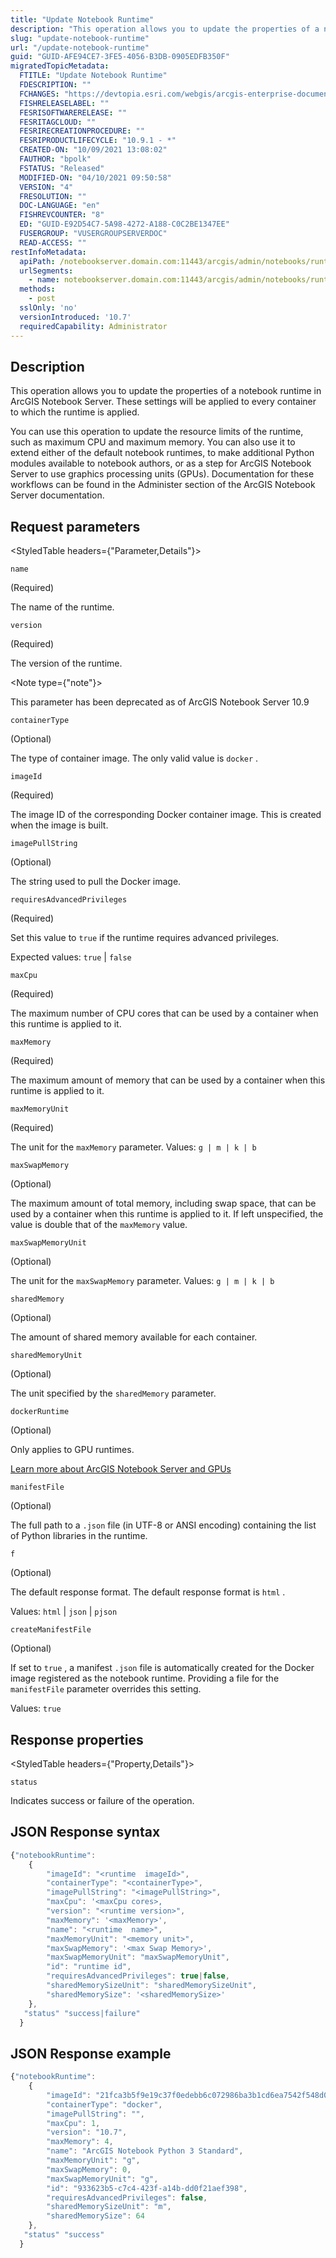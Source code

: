 ```yaml
---
title: "Update Notebook Runtime"
description: "This operation allows you to update the properties of a notebook runtime in ArcGIS Notebook Server. You can use this operation to update the resource limits of the runtime, such as maximum CPU and maximum memory. These settings will be applied to every container to which the runtime is applied."
slug: "update-notebook-runtime"
url: "/update-notebook-runtime"
guid: "GUID-AFE94CE7-3FE5-4056-B3DB-0905EDFB350F"
migratedTopicMetadata:
  FTITLE: "Update Notebook Runtime"
  FDESCRIPTION: ""
  FCHANGES: "https://devtopia.esri.com/webgis/arcgis-enterprise-documentation/issues/3488"
  FISHRELEASELABEL: ""
  FESRISOFTWARERELEASE: ""
  FESRITAGCLOUD: ""
  FESRIRECREATIONPROCEDURE: ""
  FESRIPRODUCTLIFECYCLE: "10.9.1 - *"
  CREATED-ON: "10/09/2021 13:08:02"
  FAUTHOR: "bpolk"
  FSTATUS: "Released"
  MODIFIED-ON: "04/10/2021 09:50:58"
  VERSION: "4"
  FRESOLUTION: ""
  DOC-LANGUAGE: "en"
  FISHREVCOUNTER: "8"
  ED: "GUID-E92D54C7-5A98-4272-A188-C0C2BE1347EE"
  FUSERGROUP: "VUSERGROUPSERVERDOC"
  READ-ACCESS: ""
restInfoMetadata:
  apiPath: /notebookserver.domain.com:11443/arcgis/admin/notebooks/runtimes/<runtimeID>/update
  urlSegments:
    - name: notebookserver.domain.com:11443/arcgis/admin/notebooks/runtimes/<runtimeID>/update
  methods:
    - post
  sslOnly: 'no'
  versionIntroduced: '10.7'
  requiredCapability: Administrator
---
```


## Description

This operation allows you to update the properties of a notebook runtime in ArcGIS Notebook Server. These settings will be applied to every container to which the runtime is applied.

You can use this operation to update the resource limits of the runtime, such as maximum CPU and maximum memory. You can also use it to extend either of the default notebook runtimes, to make additional Python modules available to notebook authors, or as a step for ArcGIS Notebook Server to use graphics processing units (GPUs). Documentation for these workflows can be found in the Administer section of the ArcGIS Notebook Server documentation.

##  Request parameters 

<StyledTable headers={"Parameter,Details"}>

<StyledTableRow>

<StyledTableCell cellStyle="markdown">

`name` 

(Required)

</StyledTableCell>

<StyledTableCell cellStyle="markdown">

The name of the runtime.

</StyledTableCell>

</StyledTableRow>

<StyledTableRow>

<StyledTableCell cellStyle="markdown">

`version` 

(Required)

</StyledTableCell>

<StyledTableCell cellStyle="markdown">

The version of the runtime.

<Note type={"note"}>

This parameter has been deprecated as of ArcGIS Notebook Server 10.9

</Note>

</StyledTableCell>

</StyledTableRow>

<StyledTableRow>

<StyledTableCell cellStyle="markdown">

`containerType` 

(Optional) 

</StyledTableCell>

<StyledTableCell cellStyle="markdown">

The type of container image. The only valid value is `docker` .

</StyledTableCell>

</StyledTableRow>

<StyledTableRow>

<StyledTableCell cellStyle="markdown">

`imageId` 

(Required)

</StyledTableCell>

<StyledTableCell cellStyle="markdown">

The image ID of the corresponding Docker container image. This is created when the image is built.

</StyledTableCell>

</StyledTableRow>

<StyledTableRow>

<StyledTableCell cellStyle="markdown">

`imagePullString` 

(Optional)

</StyledTableCell>

<StyledTableCell cellStyle="markdown">

The string used to pull the Docker image.

</StyledTableCell>

</StyledTableRow>

<StyledTableRow>

<StyledTableCell cellStyle="markdown">

`requiresAdvancedPrivileges` 

(Required)

</StyledTableCell>

<StyledTableCell cellStyle="markdown">

Set this value to `true`  if the runtime requires advanced privileges.

Expected values: `true`  \| `false` 

</StyledTableCell>

</StyledTableRow>

<StyledTableRow>

<StyledTableCell cellStyle="markdown">

`maxCpu` 

(Required)

</StyledTableCell>

<StyledTableCell cellStyle="markdown">

The maximum number of CPU cores that can be used by a container when this runtime is applied to it.

</StyledTableCell>

</StyledTableRow>

<StyledTableRow>

<StyledTableCell cellStyle="markdown">

`maxMemory` 

(Required)

</StyledTableCell>

<StyledTableCell cellStyle="markdown">

The maximum amount of memory that can be used by a container when this runtime is applied to it.

</StyledTableCell>

</StyledTableRow>

<StyledTableRow>

<StyledTableCell cellStyle="markdown">

`maxMemoryUnit` 

(Required)

</StyledTableCell>

<StyledTableCell cellStyle="markdown">

The unit for the `maxMemory`  parameter. Values: `g | m | k | b` 

</StyledTableCell>

</StyledTableRow>

<StyledTableRow>

<StyledTableCell cellStyle="markdown">

`maxSwapMemory` 

(Optional) 

</StyledTableCell>

<StyledTableCell cellStyle="markdown">

The maximum amount of total memory, including swap space, that can be used by a container when this runtime is applied to it. If left unspecified, the value is double that of the `maxMemory`  value.

</StyledTableCell>

</StyledTableRow>

<StyledTableRow>

<StyledTableCell cellStyle="markdown">

`maxSwapMemoryUnit` 

(Optional)

</StyledTableCell>

<StyledTableCell cellStyle="markdown">

The unit for the `maxSwapMemory`  parameter. Values: `g | m | k | b` 

</StyledTableCell>

</StyledTableRow>

<StyledTableRow>

<StyledTableCell cellStyle="markdown">

`sharedMemory` 

(Optional) 

</StyledTableCell>

<StyledTableCell cellStyle="markdown">

The amount of shared memory available for each container.

</StyledTableCell>

</StyledTableRow>

<StyledTableRow>

<StyledTableCell cellStyle="markdown">

`sharedMemoryUnit` 

(Optional) 

</StyledTableCell>

<StyledTableCell cellStyle="markdown">

The unit specified by the `sharedMemory`  parameter.

</StyledTableCell>

</StyledTableRow>

<StyledTableRow>

<StyledTableCell cellStyle="markdown">

`dockerRuntime` 

(Optional) 

</StyledTableCell>

<StyledTableCell cellStyle="markdown">

Only applies to GPU runtimes. 

[Learn more about ArcGIS Notebook Server and GPUs](https://enterprise.arcgis.com/en/notebook/latest/install/linux/configure-arcgis-notebook-server-to-use-gpus.htm)

</StyledTableCell>

</StyledTableRow>

<StyledTableRow>

<StyledTableCell cellStyle="markdown">

`manifestFile` 

(Optional) 

</StyledTableCell>

<StyledTableCell cellStyle="markdown">

The full path to a `.json`  file (in UTF-8 or ANSI encoding) containing the list of Python libraries in the runtime.

</StyledTableCell>

</StyledTableRow>

<StyledTableRow>

<StyledTableCell cellStyle="markdown">

`f` 

(Optional) 

</StyledTableCell>

<StyledTableCell cellStyle="markdown">

The default response format. The default response format is `html` .

Values: `html`  \| `json`  \| `pjson` 

</StyledTableCell>

</StyledTableRow>

<StyledTableRow>

<StyledTableCell cellStyle="markdown">

`createManifestFile` 

(Optional)

</StyledTableCell>

<StyledTableCell cellStyle="markdown">

If set to `true` , a manifest `.json`  file is automatically created for the Docker image registered as the notebook runtime. Providing a file for the `manifestFile`  parameter overrides this setting. 

Values: `true` 

</StyledTableCell>

</StyledTableRow>

</StyledTable>

## Response properties

<StyledTable headers={"Property,Details"}>

<StyledTableRow>

<StyledTableCell cellStyle="markdown">

`status` 

</StyledTableCell>

<StyledTableCell cellStyle="markdown">

Indicates success or failure of the operation.

</StyledTableCell>

</StyledTableRow>

</StyledTable>

## JSON Response syntax

```javascript
{"notebookRuntime": 
    {
        "imageId": "<runtime  imageId>",
        "containerType": "<containerType>",
        "imagePullString": "<imagePullString>",
        "maxCpu": '<maxCpu cores>,
        "version": "<runtime version>",
        "maxMemory": '<maxMemory>',
        "name": "<runtime  name>",
        "maxMemoryUnit": "<memory unit>",
        "maxSwapMemory": '<max Swap Memory>',
        "maxSwapMemoryUnit": "maxSwapMemoryUnit",
        "id": "runtime id",
        "requiresAdvancedPrivileges": true|false,
        "sharedMemorySizeUnit": "sharedMemorySizeUnit",
        "sharedMemorySize": '<sharedMemorySize>'
    },
   "status" "success|failure"
  }
```

 

## JSON Response example

```javascript
{"notebookRuntime": 
    {
        "imageId": "21fca3b5f9e19c37f0edebb6c072986ba3b1cd6ea7542f548d007735568dedf8",
        "containerType": "docker",
        "imagePullString": "",
        "maxCpu": 1,
        "version": "10.7",
        "maxMemory": 4,
        "name": "ArcGIS Notebook Python 3 Standard",
        "maxMemoryUnit": "g",
        "maxSwapMemory": 0,
        "maxSwapMemoryUnit": "g",
        "id": "933623b5-c7c4-423f-a14b-dd0f21aef398",
        "requiresAdvancedPrivileges": false,
        "sharedMemorySizeUnit": "m",
        "sharedMemorySize": 64
    },
   "status" "success"
  }
```

 
